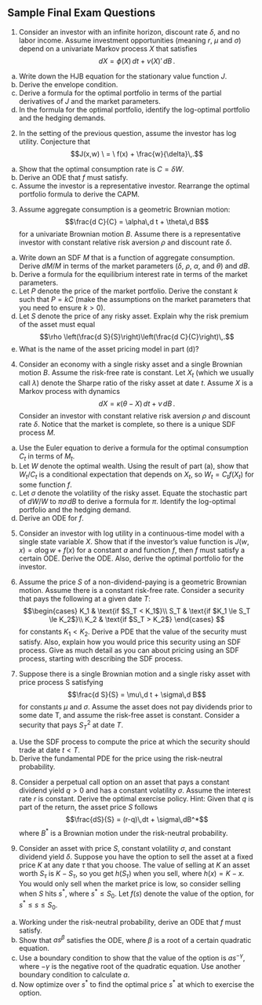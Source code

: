 ## Sample Final Exam Questions

1.  Consider an investor with an infinite horizon, discount rate $\delta$, and no labor income.  Assume investment opportunities (meaning $r$, $\mu$ and $\sigma$) depend on a univariate Markov process $X$ that satisfies
$$d X = \phi(X)\,d t + \nu(X)'\,d B\,.$$

a. Write down the HJB equation for the stationary value function $J$.
b. Derive the envelope condition.
c. Derive a formula for the optimal portfolio in terms of the partial derivatives of $J$ and the market parameters.  
d. In the formula for the optimal portfolio, identify the log-optimal portfolio and the hedging demands.

2. In the setting of the previous question, assume the investor has log utility.  Conjecture that
$$J(x,w) \ = \ f(x) + \frac{w}{\delta}\,.$$
a. Show that the optimal consumption rate is $C = \delta W$.
b. Derive an ODE that $f$ must satisfy.
c. Assume the investor is a representative investor.  Rearrange the optimal portfolio formula to derive the CAPM.

3. Assume aggregate consumption is a geometric Brownian motion:
$$\frac{d C}{C} = \alpha\,d t + \theta\,d B$$
for a univariate Brownian motion $B$.  Assume there is a representative investor with constant relative risk aversion $\rho$ and discount rate $\delta$.  
a. Write down an SDF $M$ that is a function of aggregate consumption.  Derive $d M/M$ in terms of the market parameters ($\delta$, $\rho$, $\alpha$, and $\theta$) and $d B$.
b. Derive a formula for the equilibrium interest rate in terms of the market parameters.
c. Let $P$ denote the price of the market portfolio.  Derive the constant $k$ such that $P=kC$ (make the assumptions on the market parameters that you need to ensure $k>0$). 
d. Let $S$ denote the price of any risky asset.  Explain why the risk premium of the asset must equal
$$\rho \left(\frac{d S}{S}\right)\left(\frac{d C}{C}\right)\,.$$
e. What is the name of the asset pricing model in part (d)?

4. Consider an economy with a single risky asset and a single Brownian motion $B$.  Assume the risk-free rate is constant.  Let $X_t$ (which we usually call $\lambda$) denote the Sharpe ratio of the risky asset at date $t$.  Assume $X$ is a Markov process with dynamics
$$d X = \kappa(\theta-X)\,d t + \nu\,d B\,.$$
Consider an investor with constant relative risk aversion $\rho$ and discount rate $\delta$.  Notice that the market is complete, so there is a unique SDF process $M$.
a. Use the Euler equation to derive a formula for the optimal consumption $C_t$ in terms of $M_t$.
b. Let $W$ denote the optimal wealth.  Using the result of part (a), show that $W_t/C_t$ is a conditional expectation that depends on $X_t$, so $W_t = C_tf(X_t)$ for some function $f$.
c. Let $\sigma$ denote the volatility of the risky asset.  Equate the stochastic part of $d W/W$ to $\pi \sigma\,d B$ to derive a formula for $\pi$.  Identify the log-optimal portfolio and the hedging demand.
d. Derive an ODE for $f$.



5.  Consider an investor with log utility in a continuous-time model with a single state variable $X$.  Show that if the investor's value function is $J(w,x) = a \log w + f(x)$ for a constant $a$ and function $f$, then $f$ must satisfy a certain ODE.  Derive the ODE.  Also, derive the optimal portfolio for the investor.

6. Assume the price $S$ of a non-dividend-paying is a geometric Brownian motion.  Assume there is a constant risk-free rate.  Consider a security that pays the following at a given date $T$:
$$\begin{cases}
K_1 & \text{if $S_T < K_1$}\\
S_T & \text{if $K_1 \le S_T \le K_2$}\\
K_2  & \text{if $S_T > K_2$}
\end{cases}
$$
for constants $K_1<K_2$.  Derive a PDE that the value of the security must satisfy.  Also, explain how you would price this security using an SDF process.  Give as much detail as you can about pricing using an SDF process, starting with describing the SDF process.

7. Suppose there is a single Brownian motion and a single risky asset with price
process S satisfying
$$\frac{d S}{S} = \mu\,d t + \sigma\,d B$$
for constants $\mu$ and $\sigma$. Assume the asset does not pay dividends prior to some
date T, and assume the risk-free asset is constant. Consider a security that pays
$S_T^2$ at date $T$.
a. Use the SDF process to compute the price at which the security should trade
at date $t<T$.
b. Derive the fundamental PDE for the price using the risk-neutral probability.

8. Consider a perpetual call option on an asset that pays a constant dividend
yield $q>0$ and has a constant volatility $\sigma$. Assume the interest rate $r$ is
constant. Derive the optimal exercise policy. Hint: Given that $q$ is part of the
return, the asset price $S$ follows
$$\frac{dS}{S} = (r-q)\,dt + \sigma\,dB^*$$
where $B^*$ is a Brownian motion under the risk-neutral probability.

9. Consider an asset with price $S$, constant volatility $\sigma$, and constant dividend yield $\delta$.  Suppose you have the option to sell the asset at a fixed price $K$ at any date $\tau$ that you choose.  The value of selling at $K$ an asset worth $S_\tau$ is $K-S_\tau$, so you get $h(S_\tau)$ when you sell, where $h(x) = K-x$.  You would only sell when the market price is low, so consider selling when $S$ hits $s^*$, where $s^* \leq S_0$. Let $f(s)$ denote the value of the option, for $s^* \leq s \leq S_0$.
a. Working under the risk-neutral probability, derive an ODE that $f$ must satisfy.
b. Show that $as^\beta$ satisfies the ODE, where $\beta$ is a root of a certain quadratic equation.
c. Use a boundary condition to show that the value of the option is $as^{-\gamma}$, where $-\gamma$ is the negative root of the quadratic equation.  Use another boundary condition to calculate $a$.
d. Now optimize over $s^*$ to find the optimal price $s^*$ at which to exercise the option.


